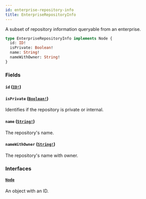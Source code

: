 ```yaml
---
id: enterprise-repository-info
title: EnterpriseRepositoryInfo
---
```


A subset of repository information queryable from an enterprise.

```graphql
type EnterpriseRepositoryInfo implements Node {
  id: ID!
  isPrivate: Boolean!
  name: String!
  nameWithOwner: String!
}
```

### Fields

#### `id` ([`ID!`](/docs/api/scalars/id))

#### `isPrivate` ([`Boolean!`](/docs/api/scalars/boolean))

Identifies if the repository is private or internal.

#### `name` ([`String!`](/docs/api/scalars/string))

The repository's name.

#### `nameWithOwner` ([`String!`](/docs/api/scalars/string))

The repository's name with owner.

### Interfaces

#### [`Node`](/docs/api/interfaces/node)

An object with an ID.
